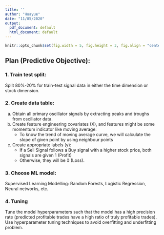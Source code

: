 ```yaml
---
title: ''
author: "Huayue"
date: "11/05/2020"
output:
  pdf_document: default
  html_document: default
---
```


```r
knitr::opts_chunk$set(fig.width = 5, fig.height = 3, fig.align = "center")
```


## Plan (Predictive Objective):
### 1. Train test split:
Split 80%-20% for train-test signal data in either the time dimension or stock dimension.
 
### 2. Create data table:
a) Obtain all primary oscillator signals by extracting peaks and troughs from oscillator data.
b) Create feature engineering covariates (X), and features might be some momentum indicator like moving average:
    - To know the trend of moving average curve, we will calculate the slope of given point by using neighbour points
c) Create appropriate labels (y):
    - If a Sell Signal follows a Buy signal with a higher stock price, both signals are given 1 (Profit)
    - Otherwise, they will be 0 (Loss).
    
### 3. Choose ML model:
Supervised Learning Modelling: Random Forests, Logistic Regression, Neural networks, etc.

### 4. Tuning
Tune the model hyperparameters such that the model has a high precision rate (predicted profitable trades have a high ratio of truly profitable trades). Use hyperparameter tuning techniques to avoid overfitting and underfitting problem.

